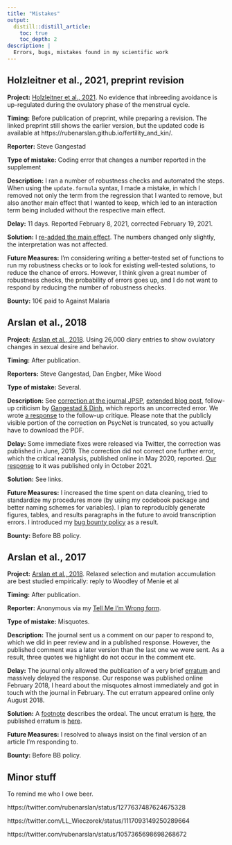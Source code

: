 ```yaml
---
title: "Mistakes"
output:
  distill::distill_article:
    toc: true
    toc_depth: 2
description: |
  Errors, bugs, mistakes found in my scientific work
---
```


## Holzleitner et al., 2021, preprint revision

__Project:__ [Holzleitner et al., 2021](https://www.biorxiv.org/content/10.1101/192054v4). No evidence that inbreeding avoidance is up-regulated during the ovulatory phase of the menstrual cycle.

__Timing:__ Before publication of preprint, while preparing a revision. The linked preprint still shows the earlier version, but the updated code is available at https://rubenarslan.github.io/fertility_and_kin/.

__Reporter:__ Steve Gangestad

__Type of mistake:__ Coding error that changes a number reported in the supplement

__Description:__ I ran a number of robustness checks and automated the steps. When using the `update.formula` syntax, I made a mistake, in which I removed not only the term from the regression that I wanted to remove, but also another main effect that I wanted to keep, which led to an interaction term being included without the respective main effect. 

__Delay:__ 11 days. Reported February 8, 2021, corrected February 19, 2021.

__Solution:__ I [re-added the main effect](https://github.com/rubenarslan/fertility_and_kin/commit/ecc59608cabb0f0496c00e971d392bc170080d78#diff-3a8cd097a6df9757a3139f07cce7b7fb2a937dc2650ba551f43cc05c891f17c1R206). The numbers changed only slightly, the interpretation was not affected. 

__Future Measures:__ I'm considering writing a better-tested set of functions to run my robustness checks or to look for existing well-tested solutions, to reduce the chance of errors. However, I think given a great number of robustness checks, the probability of errors goes up, and I do not want to respond by reducing the number of robustness checks. 

__Bounty:__ 10€ paid to Against Malaria 

## Arslan et al., 2018

__Project:__ [Arslan et al., 2018](https://psycnet.apa.org/record/2018-41799-001). Using 26,000 diary entries to show ovulatory changes in sexual desire and behavior.

__Timing:__ After publication.

__Reporters:__ Steve Gangestad, Dan Engber, Mike Wood

__Type of mistake:__ Several.

__Description:__ See [correction at the journal JPSP](https://psycnet.apa.org/record/2019-34417-001), [extended blog post](https://rubenarslan.github.io/posts/2019-06-20-correction-to-arslan-et-al-2019-using-26000-diary-entries-to-show-ovulatory-changes-in-sexual-desire-and-behavior/), follow-up criticism by [Gangestad & Dinh](https://www.researchgate.net/publication/341072189_Robust_Evidence_for_Moderation_of_Ovulatory_Shifts_by_Partner_Attractiveness_in_Arslan_et_al's_2020_Data), which reports an uncorrected error. We wrote [a response](https://psyarxiv.com/kjnvz/) to the follow-up critique. Please note that the publicly visible portion of the correction on PsycNet is truncated, so you actually have to download the PDF.

__Delay:__ Some immediate fixes were released via Twitter, the correction was published in June, 2019. The correction did not correct one further error, which the critical reanalysis, published online in May 2020, reported. [Our response](https://psyarxiv.com/kjnvz/) to it was published only in October 2021.

__Solution:__ See links.

__Future Measures:__ I increased the time spent on data cleaning, tried to standardize my procedures more (by using my codebook package and better naming schemes for variables). I plan to reproducibly generate figures, tables, and results paragraphs in the future to avoid transcription errors. I introduced my [bug bounty policy](bug_bounty.html) as a result.

__Bounty:__ Before BB policy.

## Arslan et al., 2017

__Project:__ [Arslan et al., 2018](http://rspb.royalsocietypublishing.org/content/285/1873/20180092.long). Relaxed selection and mutation accumulation are best studied empirically: reply to Woodley of Menie et al

__Timing:__ After publication.

__Reporter:__ Anonymous via my [Tell Me I'm Wrong form](https://tellmeimwrong.formr.org/).

__Type of mistake:__ Misquotes.

__Description:__ The journal sent us a comment on our paper to respond to, which we did in peer review and in a published response. However, the published comment was a later version than the last one we were sent. As a result, three quotes we highlight do not occur in the comment etc. 

__Delay:__ The journal only allowed the publication of a very brief [erratum](https://royalsocietypublishing.org/doi/full/10.1098/rspb.2018.1427) and massively delayed the response. Our response was published online February 2018, I heard about the misquotes almost immediately and got in touch with the journal in February. The cut erratum appeared online only August 2018.

__Solution:__ A [footnote](https://rubenarslan.github.io/posts/2018-10-26-on-making-mistakes-and-my-bug-bounty-program/#a-bad-error-culture-at-proceedings-of-the-royal-society-b) describes the ordeal. The uncut erratum is [here](https://docs.google.com/document/d/1Gka1cOd3WkLC2nu-_VeNM4jB-a2rgvW07b-Ctp7hXp4/edit?usp=sharing), the published erratum is [here](https://royalsocietypublishing.org/doi/full/10.1098/rspb.2018.1427).

__Future Measures:__ I resolved to always insist on the final version of an article I'm responding to.

__Bounty:__ Before BB policy.

## Minor stuff
To remind me who I owe beer.

https://twitter.com/rubenarslan/status/1277637487624675328

https://twitter.com/LL_Wieczorek/status/1117093149250289664

https://twitter.com/rubenarslan/status/1057365698698268672

